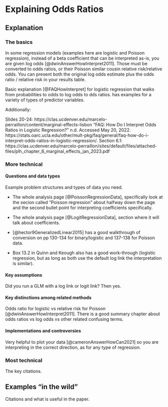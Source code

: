 # Explaining Odds Ratios {-}

## Explanation
### The basics
In some regression models (examples here are logistic and Poisson regression), instead of a beta coefficient that can be interpreted as-is, you are given log odds [@dwinAnswerHowInterpret2011].  Those must be converted to odds ratios, or their Poisson similar cousin relative risk/relative odds.  You can present both the original log odds estimate plus the odds ratio / relative risk in your results table.

Basic explanation [@FAQHowInterpret] for logistic regression that walks from probabilities to odds to log odds to dds ratios.  has examples for a variety of types of predictor variables.



Additionally: 

Slides 20-24: https://clas.ucdenver.edu/marcelo-perraillon/content/marginal-effects-lisbon
“FAQ: How Do I Interpret Odds Ratios in Logistic Regression?” n.d. Accessed May 20, 2022. https://stats.oarc.ucla.edu/other/mult-pkg/faq/general/faq-how-do-i-interpret-odds-ratios-in-logistic-regression/.
Section 6.1: https://clas.ucdenver.edu/marcelo-perraillon/sites/default/files/attached-files/plh_chapter_6_marginal_effects_jan_2023.pdf


### More technical

#### Questions and data types
Example problem structures and types of data you need.

- The whole analysis page [@PoissonRegressionData], specifically look at the secion called "Poisson regression" about halfway down the page and the second bullet point for interpreting coefficients specifically.

- The whole analysis page [@LogitRegressionData], section where it will talk about coefficients.

- [@hector9GeneralizedLinear2015] has a good walkthrough of conversion on pp 130-134 for binary/logistic and 137-138 for Poisson data.

- Box 13.2 in Quinn and Keough also has a good work-through (logistic regression, but as long as both use the default log link the interpretation is similar).

#### Key assumptions
Did you run a GLM with a log link or logit link?  Then yes.

#### Key distinctions among related methods
Odds ratio for logistic vs relative risk for Poisson [@dwinAnswerHowInterpret2011].
There is a good summary chapter about odds ratios vs log odds vs other related confusing terms.

#### Implementations and controversies

Very helpful to plot your data [@cameronAnswerHowCan2021] so you are interpreting in the correct direction, as for any type of regression.

### Most technical
The key citations.

## Examples "in the wild"
Citations and what is useful in the paper.
    

